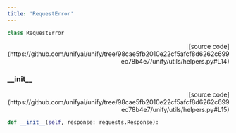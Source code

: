 ```yaml
---
title: 'RequestError'
---
```


```python
class RequestError
```

<p align="right">[source code](https://github.com/unifyai/unify/tree/98cae5fb2010e22cf5afcf8d6262c699ec78b4e7/unify/utils/helpers.py#L14)</p>



### \_\_init\_\_

<p align="right">[source code](https://github.com/unifyai/unify/tree/98cae5fb2010e22cf5afcf8d6262c699ec78b4e7/unify/utils/helpers.py#L15)</p>

```python
def __init__(self, response: requests.Response):
```

